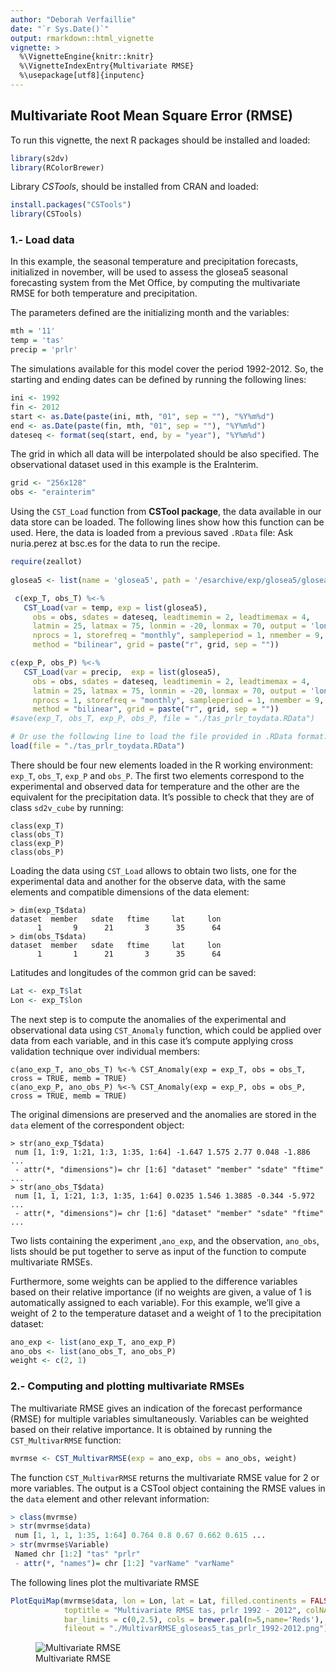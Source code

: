 ```yaml
---
author: "Deborah Verfaillie"
date: "`r Sys.Date()`"
output: rmarkdown::html_vignette
vignette: >
  %\VignetteEngine{knitr::knitr}
  %\VignetteIndexEntry{Multivariate RMSE}
  %\usepackage[utf8]{inputenc}
---
```


Multivariate Root Mean Square Error (RMSE)
------------------------------------------


To run this vignette, the next R packages should be installed and loaded:


```r
library(s2dv)
library(RColorBrewer)
```


Library *CSTools*, should be installed from CRAN and loaded:


```r
install.packages("CSTools")
library(CSTools)
```


### 1.- Load data

In this example, the seasonal temperature and precipitation forecasts, initialized in november, will be used to assess the glosea5 seasonal forecasting system from the Met Office, by computing the multivariate RMSE for both temperature and precipitation.

The parameters defined are the initializing month and the variables:


```r
mth = '11'
temp = 'tas'
precip = 'prlr'
```


The simulations available for this model cover the period 1992-2012. So, the starting and ending dates can be defined by running the following lines:


```r
ini <- 1992
fin <- 2012
start <- as.Date(paste(ini, mth, "01", sep = ""), "%Y%m%d")
end <- as.Date(paste(fin, mth, "01", sep = ""), "%Y%m%d")
dateseq <- format(seq(start, end, by = "year"), "%Y%m%d")
``` 


The grid in which all data will be interpolated should be also specified. The observational dataset used in this example is the EraInterim. 


```r
grid <- "256x128"
obs <- "erainterim"
```

Using the `CST_Load` function from **CSTool package**, the data available in our data store can be loaded. The following lines show how this function can be used. Here, the data is loaded from a previous saved `.RData` file:
Ask nuria.perez at bsc.es for the data to run the recipe.

```r
require(zeallot)
 
glosea5 <- list(name = 'glosea5', path = '/esarchive/exp/glosea5/glosea5c3s/$STORE_FREQ$_mean/$VAR_NAME$_f6h/$VAR_NAME$_$START_DATE$.nc')

 c(exp_T, obs_T) %<-% 
   CST_Load(var = temp, exp = list(glosea5),
     obs = obs, sdates = dateseq, leadtimemin = 2, leadtimemax = 4,
     latmin = 25, latmax = 75, lonmin = -20, lonmax = 70, output = 'lonlat',
     nprocs = 1, storefreq = "monthly", sampleperiod = 1, nmember = 9,
     method = "bilinear", grid = paste("r", grid, sep = ""))

c(exp_P, obs_P) %<-% 
   CST_Load(var = precip,  exp = list(glosea5),
     obs = obs, sdates = dateseq, leadtimemin = 2, leadtimemax = 4,
     latmin = 25, latmax = 75, lonmin = -20, lonmax = 70, output = 'lonlat',
     nprocs = 1, storefreq = "monthly", sampleperiod = 1, nmember = 9,
     method = "bilinear", grid = paste("r", grid, sep = ""))
#save(exp_T, obs_T, exp_P, obs_P, file = "./tas_prlr_toydata.RData")         

# Or use the following line to load the file provided in .RData format:
load(file = "./tas_prlr_toydata.RData")
```

There should be four new elements loaded in the R working environment: `exp_T`, `obs_T`, `exp_P` and `obs_P`. The first two elements correspond to the experimental and observed data for temperature and the other are the equivalent for the precipitation data. It's possible to check that they are of class `sd2v_cube` by running:


```
class(exp_T)
class(obs_T)
class(exp_P)
class(obs_P)
```

Loading the data using `CST_Load` allows to obtain two lists, one for the experimental data and another for the observe data, with the same elements and compatible dimensions of the data element:


```
> dim(exp_T$data)
dataset  member   sdate   ftime     lat     lon 
      1       9      21       3      35      64
> dim(obs_T$data)
dataset  member   sdate   ftime     lat     lon 
      1       1      21       3      35      64
```

Latitudes and longitudes of the common grid can be saved:


```r
Lat <- exp_T$lat
Lon <- exp_T$lon
```

The next step is to compute the anomalies of the experimental and observational data using `CST_Anomaly` function, which could be applied over data from each variable, and in this case it's compute applying cross validation technique over individual members:

```
c(ano_exp_T, ano_obs_T) %<-% CST_Anomaly(exp = exp_T, obs = obs_T, cross = TRUE, memb = TRUE)
c(ano_exp_P, ano_obs_P) %<-% CST_Anomaly(exp = exp_P, obs = obs_P, cross = TRUE, memb = TRUE)
```

The original dimensions are preserved and the anomalies are stored in the `data` element of the correspondent object:

```
> str(ano_exp_T$data)
 num [1, 1:9, 1:21, 1:3, 1:35, 1:64] -1.647 1.575 2.77 0.048 -1.886 ...
 - attr(*, "dimensions")= chr [1:6] "dataset" "member" "sdate" "ftime" ...
> str(ano_obs_T$data)
 num [1, 1, 1:21, 1:3, 1:35, 1:64] 0.0235 1.546 1.3885 -0.344 -5.972 ...
 - attr(*, "dimensions")= chr [1:6] "dataset" "member" "sdate" "ftime" ...
```

Two lists containing the experiment ,`ano_exp`, and the observation, `ano_obs`, lists should be put together to serve as input of the function to compute multivariate RMSEs.

Furthermore, some weights can be applied to the difference variables based on their relative importance (if no weights are given, a value of 1 is automatically assigned to each variable). For this example, we'll give a weight of 2 to the temperature dataset and a weight of 1 to the precipitation dataset:


```r
ano_exp <- list(ano_exp_T, ano_exp_P)
ano_obs <- list(ano_obs_T, ano_obs_P)
weight <- c(2, 1)
```

### 2.- Computing and plotting multivariate RMSEs

The multivariate RMSE gives an indication of the forecast performance (RMSE) for multiple variables simultaneously. Variables can be weighted based on their relative importance.
It is obtained by running the `CST_MultivarRMSE` function:


```r
mvrmse <- CST_MultivarRMSE(exp = ano_exp, obs = ano_obs, weight)
```


The function `CST_MultivarRMSE` returns the multivariate RMSE value for 2 or more variables. The output is a CSTool object containing  the RMSE values in the `data` element and other relevant information:


```r
> class(mvrmse)
> str(mvrmse$data)
 num [1, 1, 1, 1:35, 1:64] 0.764 0.8 0.67 0.662 0.615 ...
> str(mvrmse$Variable)
 Named chr [1:2] "tas" "prlr"
 - attr(*, "names")= chr [1:2] "varName" "varName"
```


The following lines plot the multivariate RMSE 


```r
PlotEquiMap(mvrmse$data, lon = Lon, lat = Lat, filled.continents = FALSE, 
            toptitle = "Multivariate RMSE tas, prlr 1992 - 2012", colNA = "white", 
            bar_limits = c(0,2.5), cols = brewer.pal(n=5,name='Reds'),
            fileout = "./MultivarRMSE_gloseas5_tas_prlr_1992-2012.png")
```


![Multivariate RMSE](./Figures/MultivarRMSE_gloseas5_tas_prlr_1992-2012.png)


